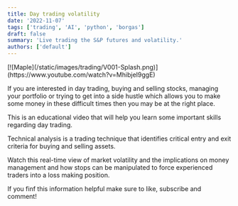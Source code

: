 ```yaml
---
title: Day trading volatility
date: '2022-11-07'
tags: ['trading', 'AI', 'python', 'borgas']
draft: false
summary: 'Live trading the S&P futures and volatility.'
authors: ['default']
---
```


<div className="flex flex-wrap -mx-2 overflow-hidden xl:-mx-2">
  <div className="my-1 px-2 w-full overflow-hidden xl:my-1 xl:px-2 xl:w-1/2">
    [![Maple](/static/images/trading/V001-Splash.png)](https://www.youtube.com/watch?v=MhibjeI9ggE)
  </div>
</div>

If you are interested in day trading, buying and selling stocks, managing your portfolio or trying to get into a side hustle which allows you to make some money in these difficult times then you may be at the right place.

This is an educational video that will help you learn some important skills regarding day trading.

Technical analysis is a trading technique that identifies critical entry and exit criteria for buying and selling assets.

Watch this real-time view of market volatility and the implications on money management and how stops can be manipulated to force experienced traders into a loss making position.

If you finf this information helpful make sure to like, subscribe and comment!